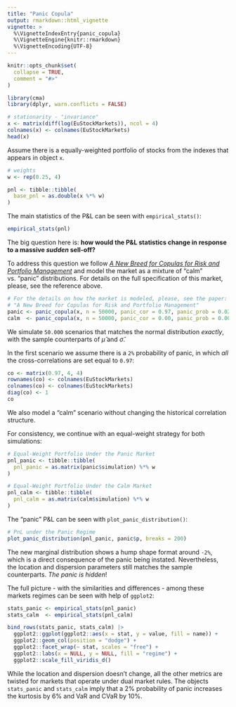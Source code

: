 ```yaml
---
title: "Panic Copula"
output: rmarkdown::html_vignette
vignette: >
  %\VignetteIndexEntry{panic_copula}
  %\VignetteEngine{knitr::rmarkdown}
  %\VignetteEncoding{UTF-8}
---
```


```r
knitr::opts_chunk$set(
  collapse = TRUE,
  comment = "#>"
)
```

```r
library(cma)
library(dplyr, warn.conflicts = FALSE)

# stationarity - "invariance"
x <- matrix(diff(log(EuStockMarkets)), ncol = 4)
colnames(x) <- colnames(EuStockMarkets)
head(x)
```

Assume there is a equally-weighted portfolio of stocks from the indexes that appears in object `x`.

```r
# weights
w <- rep(0.25, 4)

pnl <- tibble::tibble(
  base_pnl = as.double(x %*% w)
)
```

The main statistics of the P&L can be seen with `empirical_stats()`:

```r
empirical_stats(pnl)
```

The big question here is: **how would the P&L statistics change in response to a massive *sudden* sell-off?**

To address this question we follow [*A New Breed for Copulas for Risk and Portfolio Management*](https://papers.ssrn.com/sol3/papers.cfm?abstract_id=1752702) and model the market as a mixture of "calm" vs. "panic" distributions. For details on the full specification of this market, please, see the reference above.

```r
# For the details on how the market is modeled, please, see the paper: 
# "A New Breed for Copulas for Risk and Portfolio Management"
panic <- panic_copula(x, n = 50000, panic_cor = 0.97, panic_prob = 0.02, dist = "normal")
calm  <- panic_copula(x, n = 50000, panic_cor = 0.00, panic_prob = 0.00, dist = "normal")
```

We simulate `50.000` scenarios that matches the normal distribution *exactly*, with the sample counterparts of $\hat{\mu}$ and $\hat{\sigma}$.

In the first scenario we assume there is a `2%` probability of panic, in which *all* the cross-correlations are set equal to `0.97`:

```r
co <- matrix(0.97, 4, 4)
rownames(co) <- colnames(EuStockMarkets)
colnames(co) <- colnames(EuStockMarkets)
diag(co) <- 1
co
```

We also model a "calm" scenario without changing the historical correlation structure.

For consistency, we continue with an equal-weight strategy for both simulations:

```r
# Equal-Weight Portfolio Under the Panic Market
pnl_panic <- tibble::tibble(
  pnl_panic = as.matrix(panic$simulation) %*% w
)

# Equal-Weight Portfolio Under the Calm Market
pnl_calm <- tibble::tibble(
  pnl_calm = as.matrix(calm$simulation) %*% w
)
```

The "panic" P&L can be seen with `plot_panic_distribution()`:

```r
# PnL under the Panic Regime
plot_panic_distribution(pnl_panic, panic$p, breaks = 200)
```

The new marginal distribution shows a hump shape format around `-2%`, which is a direct consequence of the panic being instated. Nevertheless, the location and dispersion parameters still matches the sample counterparts. *The panic is hidden*!

The full picture - with the similarities and differences - among these markets regimes can be seen with help of `ggplot2`:

```r
stats_panic <- empirical_stats(pnl_panic)
stats_calm  <- empirical_stats(pnl_calm)

bind_rows(stats_panic, stats_calm) |> 
  ggplot2::ggplot(ggplot2::aes(x = stat, y = value, fill = name)) + 
  ggplot2::geom_col(position = "dodge") +
  ggplot2::facet_wrap(~ stat, scales = "free") + 
  ggplot2::labs(x = NULL, y = NULL, fill = "regime") + 
  ggplot2::scale_fill_viridis_d()
```

While the location and dispersion doesn't change, all the other metrics are twisted for markets that operate under dual market rules. The objects `stats_panic` and `stats_calm` imply that a 2% probability of panic increases the kurtosis by 6% and VaR and CVaR by 10%.
